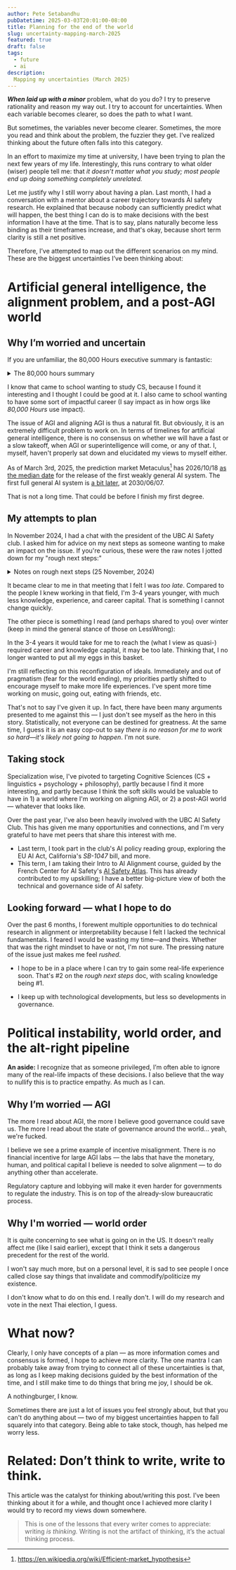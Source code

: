 ```yaml
---
author: Pete Setabandhu
pubDatetime: 2025-03-03T20:01:00-08:00
title: Planning for the end of the world
slug: uncertainty-mapping-march-2025
featured: true
draft: false
tags:
  - future
  - ai
description:
  Mapping my uncertainties (March 2025)
---
```



_**When laid up with a minor**_ problem, what do you do? I try to preserve rationality and reason my way out. I try to account for uncertainties. When each variable becomes clearer, so does the path to what I want.

But sometimes, the variables never become clearer. Sometimes, the more you read and think about the problem, the fuzzier they get. I've realized thinking about the future often falls into this category.

In an effort to maximize my time at university, I have been trying to plan the next few years of my life. Interestingly, this runs contrary to what older (wiser) people tell me: that _it doesn’t matter what you study; most people end up doing something completely unrelated._

Let me justify why I still worry about having a plan. Last month, I had a conversation with a mentor about a career trajectory towards AI safety research. He explained that because nobody can sufficiently predict what will happen, the best thing I can do is to make decisions with the best information I have at the time. That is to say, plans naturally become less binding as their timeframes increase, and that's okay, because short term clarity is still a net positive.

Therefore, I’ve attempted to map out the different scenarios on my mind. These are the biggest uncertainties I’ve been thinking about:

# Artificial general intelligence, the alignment problem, and a post-AGI world
## Why I’m worried and uncertain
If you are unfamiliar, the 80,000 Hours executive summary is fantastic:

<details>
  <summary> The 80,000 hours summary </summary>

  > I expect that there will be substantial progress in AI in the next few decades, potentially even to the point where machines come to outperform humans in many, if not all, tasks. This could have enormous benefits, helping to solve currently intractable global problems, but could also pose severe risks. These risks could arise accidentally (for example, if we don’t find technical solutions to concerns about the safety of AI systems), or deliberately (for example, if AI systems worsen geopolitical conflict). I think more work needs to be done to reduce these risks.

  > Some of these risks from advanced AI could be existential — meaning they could cause human extinction, or an equally permanent and severe disempowerment of humanity. There have not yet been any satisfying answers to concerns — discussed below — about how this rapidly approaching, transformative technology can be safely developed and integrated into our society. Finding answers to these concerns is neglected and may well be tractable. I estimated that there were around 400 people worldwide working directly on this in 2022, though I believe that number has grown. As a result, the possibility of AI-related catastrophe may be the world’s most pressing problem — and the best thing to work on for those who are well-placed to contribute.

  > Promising options for working on this problem include technical research on how to create safe AI systems, strategy research into the particular risks AI might pose, and policy research into ways in which companies and governments could mitigate these risks. As policy approaches continue to be developed and refined, we need people to put them in place and implement them. There are also many opportunities to have a big impact in a variety of complementary roles, such as operations management, journalism, earning to give, and more — some of which we list below.

  <LinkCard url={"https://80000hours.org/problem-profiles/artificial-intelligence/"} />

</details>

I know that came to school wanting to study CS, because I found it interesting and I thought I could be good at it. I also came to school wanting to have some sort of impactful career (I say impact as in how orgs like _80,000 Hours_ use impact).

The issue of AGI and aligning AGI is thus a natural fit. But obviously, it is an extremely difficult problem to work on. In terms of timelines for artificial general intelligence, there is no  consensus on whether we will have a fast or a slow takeoff, when AGI or superintelligence will come, or any of that. I, myself, haven't properly sat down and elucidated my views to myself either.

As of March 3rd, 2025, the prediction market Metaculus[^1] has 2026/10/18 [as the median date](https://www.metaculus.com/questions/3479/date-weakly-general-ai-is-publicly-known/) for the release of the first weakly general AI system. The first full general AI system is [a bit later](https://www.metaculus.com/questions/5121/date-of-artificial-general-intelligence/), at 2030/06/07.

That is not a long time. That could be before I finish my first degree.

[^1]: https://en.wikipedia.org/wiki/Efficient-market_hypothesis

## My attempts to plan
In November 2024, I had a chat with the president of the UBC AI Safety club. I asked him for advice on my next steps as someone wanting to make an impact on the issue. If you're curious, these were the raw notes I jotted down for my "rough next steps:"

<details>
  <summary> Notes on rough next steps (25 November, 2024) </summary>
  <blockquote>
    ### Scaling knowledge
    - Under technical knowledge:
      - Build mental model of paradigms
      - AI safety fundamentals self paced course
      - ARENA self paced or next term
      - 80,000 hours overview of career path
      - Understand core arguments of each paradigm to solving alignment (why researchers think this method may work or not work)
       - Read 80,000 hours problem page - “preventing an AI-related catastrophe”
     - Under governance knowledge:
       - Read 80,000 hours overview of career path
    - In general:
      - Podcasts: Future of life, Lex friedman episode with Dario (first and last section especially pertinent), 80,000 hours podcast, Hear this idea
    ### Gaining experience
    - In general:
      - 80,000 hours 1-on-1 advising
      - Taking to people in the field
      - EAG
      - EA taco tuesdays
      - AI safety slacks
    - Under technical research:
      - Undergrad research opportunities
        - Lucy’s reference to ECE prof working on safety
    - Under governance research:
      - Research fellowships (think tanks)
    - Building a ladder of tests, and just trying to do the work
    ### Spend time figuring out what to work on
    - Personal fit is very important. What’s most impactful is a very subjective, personal thing.
    - What’s most impactful is an exponential graph, so if it takes x hours to go from 5th most impactful to 4th most impactful it may be worth the time.
  </blockquote>
</details>

It became clear to me in that meeting that I felt I was _too late_.  Compared to the people I knew working in that field, I'm 3-4 years younger, with much less knowledge, experience, and career capital. That is something I cannot change quickly.

The other piece is something I read (and perhaps shared to you) over winter (keep in mind the general stance of those on LessWrong):
<LinkCard url="https://www.lesswrong.com/posts/jb4bBdeEEeypNkqzj/orienting-to-3-year-agi-timelines" />

In the 3-4 years it would take for me to reach the (what I view as quasi-) required career and knowledge capital, it may be too late. Thinking that, I no longer wanted to put all my eggs in this basket.

I'm still reflecting on this reconfiguration of ideals. Immediately and out of pragmatism (fear for the world ending), my priorities partly shifted to encourage myself to make more life experiences. I've spent more time working on music, going out, eating with friends, etc.

That's not to say I've given it up. In fact, there have been many arguments presented to me against this — I just don't see myself as the hero in this story. Statistically, not everyone can be destined for greatness. At the same time, I guess it is an easy cop-out to say _there is no reason for me to work so hard—it's likely not going to happen_. I'm not sure.

## Taking stock
Specialization wise, I've pivoted to targeting Cognitive Sciences (CS + linguistics + psychology + philosophy), partly because I find it more interesting, and partly because I think the soft skills would be valuable to have in 1) a world where I'm working on aligning AGI, or 2) a post-AGI world — whatever that looks like.

Over the past year, I've also been heavily involved with the UBC AI Safety Club. This has given me many opportunities and connections, and I'm very grateful to have met peers that share this interest with me.
- Last term, I took part in the club's AI policy reading group, exploring the EU AI Act, California's _SB-1047_ bill, and more.
- This term, I am taking their Intro to AI Alignment course, guided by the French Center for AI Safety's [AI Safety Atlas](https://ai-safety-atlas.com/chapters/).
This has already contributed to my upskilling; I have a better big-picture view of both the technical and governance side of AI safety.

## Looking forward — what I hope to do
Over the past 6 months, I forewent multiple opportunities to do technical research in alignment or interpretability because I felt I lacked the technical fundamentals. I feared I would be wasting my time—and theirs. Whether that was the right mindset to have or not, I'm not sure. The pressing nature of the issue just makes me feel _rushed_.

- I hope to be in a place where I can try to gain some real-life experience soon. That's #2 on the _rough next steps_ doc, with scaling knowledge being #1.

- I keep up with technological developments, but less so developments in governance.

# Political instability, world order, and the alt-right pipeline
**An aside:** I recognize that as someone privileged, I’m often able to ignore many of the real-life impacts of these decisions. I also believe that the way to nullify this is to practice empathy. As much as I can.

## Why I’m worried — AGI
The more I read about AGI, the more I believe good governance could save us. The more I read about the state of governance around the world... yeah, we're fucked.

I believe we see a prime example of incentive misalignment. There is no financial incentive for large AGI labs — the labs that have the monetary, human, and political capital I believe is needed to solve alignment — to do anything other than accelerate.

<LinkCard url="https://www.rand.org/pubs/external_publications/EP70704.html#:~:text=Capture%20of%20AI%20policy%20by,from%20the%20social%20science%20literature." />

Regulatory capture and lobbying will make it even harder for governments to regulate the industry. This is on top of the already-slow bureaucratic process.

## Why I'm worried — world order
It is quite concerning to see what is going on in the US. It doesn't really affect me (like I said earlier), except that I think it sets a dangerous precedent for the rest of the world.

I won't say much more, but on a personal level, it is sad to see people I once called close say things that invalidate and commodify/politicize my existence.

I don't know what to do on this end. I really don't. I will do my research and vote in the next Thai election, I guess.

# What now?
Clearly, I only have concepts of a plan — as more information comes and consensus is formed, I hope to achieve more clarity. The one mantra I can probably take away from trying to connect all of these uncertainties is that, as long as I keep making decisions guided by the best information of the time, and I still make time to do things that bring me joy, I should be ok.

A nothingburger, I know.

Sometimes there are just a lot of issues you feel strongly about, but that you can't do anything about — two of my biggest uncertainties happen to fall squarely into that category. Being able to take stock, though, has helped me worry less.

# Related: Don’t think to write, write to think.
This article was the catalyst for thinking about/writing this post. I’ve been thinking about it for a while, and thought once I achieved more clarity I would try to record my views down somewhere.

<LinkCard url="https://herbertlui.net/dont-think-to-write-write-to-think/" />

> This is one of the lessons that every writer comes to appreciate: writing _is thinking._ Writing is not the artifact of thinking, it’s the actual thinking process.